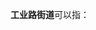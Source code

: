 '''工业路街道'''可以指：
{{PRC admin/disambig|13/07/02/005/000|41/01/06/004/000}}
{{disambig|cat=五字乡级行政区划-街道名消歧义}}